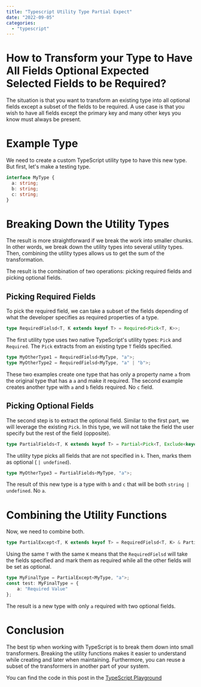 ```yaml
---
title: "Typescript Utility Type Partial Expect"
date: "2022-09-05"
categories:
  - "typescript"
---
```


# How to Transform your Type to Have All Fields Optional Expected Selected Fields to be Required?
The situation is that you want to transform an existing type into all optional fields except a subset of the fields to be required. A use case is that you wish to have all fields except the primary key and many other keys you know must always be present.

# Example Type
We need to create a custom TypeScript utility type to have this new type. But first, let's make a testing type.

```typescript 
interface MyType {
  a: string;
  b: string;
  c: string;
}
```

# Breaking Down the Utility Types
The result is more straightforward if we break the work into smaller chunks. In other words, we break down the utility types into several utility types. Then, combining the utility types allows us to get the sum of the transformation.

The result is the combination of two operations: picking required fields and picking optional fields.

## Picking Required Fields

To pick the required field, we can take a subset of the fields depending of what the developer specifies as required properties of a type.

```typescript
type RequiredFielsd<T, K extends keyof T> = Required<Pick<T, K>>;
```

The first utility type uses two native TypeScript's utility types: `Pick` and `Required`.
The `Pick` extracts from an existing type `T` fields specified.

```typescript
type MyOtherType1 = RequiredFielsd<MyType, "a">;
type MyOtherType2 = RequiredFielsd<MyType, "a" | "b">;
```
These two examples create one type that has only a property name `a` from the original type that has a `a` and make it required. The second example creates another type with `a` and `b` fields required. No `c` field.

## Picking Optional Fields

The second step is to extract the optional field. Similar to the first part, we will leverage the existing `Pick`. In this type, we will not take the field the user specify but the rest of the field (opposite).

```typescript
type PartialFields<T, K extends keyof T> = Partial<Pick<T, Exclude<keyof T, K>>>;
```

The utility type picks all fields that are not specified in `k`. Then, marks them as optional ( `| undefined`). 

```typescript
type MyOtherType3 = PartialFields<MyType, "a">;
```

The result of this new type is a type with `b` and `c` that will be both `string | undefined`. No `a`.

# Combining the Utility Functions

Now, we need to combine both.

```typescript
type PartialExcept<T, K extends keyof T> = RequiredFielsd<T, K> & PartialFields<T, K>;
```

Using the same `T` with the same `K` means that the `RequiredFielsd` will take the fields specified and mark them as required while all the other fields will be set as optional.


```typescript {3}
type MyFinalType = PartialExcept<MyType, "a">;
const test: MyFinalType = {
    a: "Required Value"
};
```
The result is a new type with only `a` required with two optional fields.

# Conclusion
The best tip when working with TypeScript is to break them down into small transformers. Breaking the utility functions makes it easier to understand while creating and later when maintaining. Furthermore, you can reuse a subset of the transformers in another part of your system.

You can find the code in this post in the [TypeScript Playground](https://www.typescriptlang.org/play?#code/JYOwLgpgTgZghgYwgAgLIE8Aq6AOKDeAUMsnAFzIDOYUoA5gNzHIBGF1tIjzC7N9TAL6FCYXCgBKEAI4BXYFAgATAGLAIAG0pKAPJgA0yANLIIAD0ggllZAGsI6APYxkmAHzIAvMilyFynQAFYARbPUMjNzcmMTw0dAB5MAALaGw8AEYvHxl5RVV1LV0MdIhDACI4cujRcXik1KhSgCZs3zzlNU1tHRLxCqrkAB9kcpZqplq4wLgoMGA4DS6Na3DjUwsIKxt7Jxd3bJm5hY0gkLCDZABRMwQNWSUIHV3nVwiomtiUDAa08QBmQ6zeaLZarPp4AYTERfZBHEEaG5IHBgNYmcyWax2ByvA7edr+ArdXSXSLIABkcOBJzBlDRNSm33QahAi1KQOOiyREBRvSw-VGVRqCEcIGoyEg1AoGBZbLq3iIJBI5FGBPy5UIggYQA)